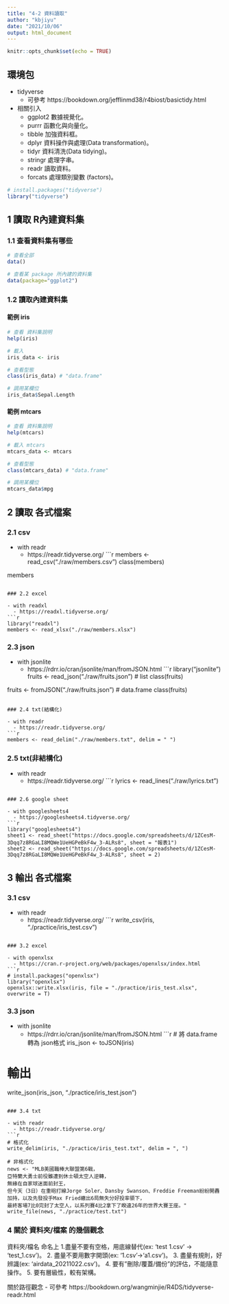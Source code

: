 ---
title: "4-2 資料讀取"
author: "kbjiyu"
date: "2021/10/06"
output: html_document
---

```{r setup, include=FALSE}
knitr::opts_chunk$set(echo = TRUE)
```

## 環境包

- tidyverse
  - 可參考 https://bookdown.org/jefflinmd38/r4biost/basictidy.html
- 相關引入
  - ggplot2 數據視覺化。
  - purrr 函數化與向量化。
  - tibble 加強資料框。
  - dplyr 資料操作與處理(Data transformation)。
  - tidyr 資料清洗(Data tidying)。
  - stringr 處理字串。
  - readr 讀取資料。
  - forcats 處理類別變數 (factors)。

```{r}
# install.packages("tidyverse")
library("tidyverse")

```


## 1 讀取 R內建資料集

### 1.1 查看資料集有哪些
```{r}
# 查看全部
data()

# 查看某 package 所內建的資料集
data(package="ggplot2")

```

### 1.2 讀取內建資料集

#### 範例 iris
```{r}
# 查看 資料集說明
help(iris)

# 載入
iris_data <- iris

# 查看型態
class(iris_data) # "data.frame"

# 調用某欄位
iris_data$Sepal.Length

```

#### 範例 mtcars
```{r}
# 查看 資料集說明
help(mtcars)

# 載入 mtcars
mtcars_data <- mtcars

# 查看型態
class(mtcars_data) # "data.frame"

# 調用某欄位
mtcars_data$mpg
```

## 2 讀取 各式檔案

### 2.1 csv

- with readr
  - https://readr.tidyverse.org/
```{r}
members <- read_csv("./raw/members.csv")
class(members)

members
```

### 2.2 excel

- with readxl
  - https://readxl.tidyverse.org/
```{r}
library("readxl")
members <- read_xlsx("./raw/members.xlsx")

```

### 2.3 json

- with jsonlite
  - https://rdrr.io/cran/jsonlite/man/fromJSON.html
```{r}
library("jsonlite")
fruits <- read_json("./raw/fruits.json") # list
class(fruits)

fruits <- fromJSON("./raw/fruits.json") # data.frame
class(fruits)

```

### 2.4 txt(結構化)

- with readr
  - https://readr.tidyverse.org/
```{r}
members <- read_delim("./raw/members.txt", delim = " ")

```

### 2.5 txt(非結構化)

- with readr
  - https://readr.tidyverse.org/
```{r}
lyrics <- read_lines("./raw/lyrics.txt")

```

### 2.6 google sheet

- with googlesheets4
  - https://googlesheets4.tidyverse.org/
```{r}
library("googlesheets4")
sheet1 <- read_sheet("https://docs.google.com/spreadsheets/d/1ZCesM-3Dqq7z8RGaLI8MQWe1UeHGPeBkF4w_3-ALRs8", sheet = "報表1")
sheet2 <- read_sheet("https://docs.google.com/spreadsheets/d/1ZCesM-3Dqq7z8RGaLI8MQWe1UeHGPeBkF4w_3-ALRs8", sheet = 2)

```

## 3 輸出 各式檔案

### 3.1 csv

- with readr
  - https://readr.tidyverse.org/
```{r}
write_csv(iris, "./practice/iris_test.csv")

```

### 3.2 excel

- with openxlsx
  - https://cran.r-project.org/web/packages/openxlsx/index.html
```{r}
# install.packages("openxlsx")
library("openxlsx")
openxlsx::write.xlsx(iris, file = "./practice/iris_test.xlsx", overwrite = T)

```

### 3.3 json

- with jsonlite
  - https://rdrr.io/cran/jsonlite/man/fromJSON.html
```{r}
# 將 data.frame 轉為 json格式
iris_json <- toJSON(iris)

# 輸出
write_json(iris_json, "./practice/iris_test.json")

```

### 3.4 txt

- with readr
  - https://readr.tidyverse.org/
```{r}
# 格式化
write_delim(iris, "./practice/iris_test.txt", delim = ", ")

# 非格式化
news <- "MLB美國職棒大聯盟第6戰，
亞特蘭大勇士前役雖遭到休士頓太空人逆轉，
無緣在自家球迷面前封王，
但今天（3日）在重砲打線Jorge Soler、Dansby Swanson、Freddie Freeman紛紛開轟加持，以及先發投手Max Fried繳出6局無失分好投率領下，
最終客場7比0完封了太空人，以系列賽4比2拿下了睽違26年的世界大賽王座。"
write_file(news, "./practice/test.txt")

```


### 4 關於 資料夾/檔案 的幾個觀念

資料夾/檔名 命名上
1.盡量不要有空格，用底線替代(ex: 'test 1.csv' -> 'test_1.csv')。
2. 盡量不要用數字開頭(ex: '1.csv'->'a1.csv')。
3. 盡量有規則，好辨識(ex: 'airdata_20211022.csv')。
4. 要有"刪除/覆蓋/備份"的評估，不能隨意操作。
5. 要有層級性，較有架構。

關於路徑觀念
- 可參考 https://bookdown.org/wangminjie/R4DS/tidyverse-readr.html
